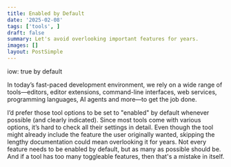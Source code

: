 ```yaml
---
title: Enabled by Default
date: '2025-02-08'
tags: ['tools', ]
draft: false
summary: Let's avoid overlooking important features for years.
images: []
layout: PostSimple
---
```


iow: true by default

In today’s fast-paced development environment, we rely on a wide range of tools—editors, editor extensions, command-line interfaces, web services, programming languages, AI agents and more—to get the job done.

I’d prefer those tool options to be set to "enabled" by default whenever possible (and clearly indicated). Since most tools come with various options, it’s hard to check all their settings in detail. Even though the tool might already include the feature the user originally wanted, skipping the lengthy documentation could mean overlooking it for years. Not every feature needs to be enabled by default, but as many as possible should be. And if a tool has too many toggleable features, then that's a mistake in itself.
